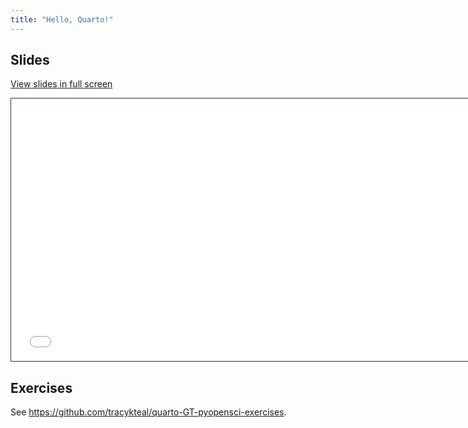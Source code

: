 ```yaml
---
title: "Hello, Quarto!"
---
```


## Slides

[View slides in full screen](1-1-hello-reveal.html)

```{=html}
<iframe class="slide-deck" src="1-1-hello-reveal.html" height="420" width="747" style="border: 1px solid #2e3846;"></iframe>
```

## Exercises

See <https://github.com/tracykteal/quarto-GT-pyopensci-exercises>.
